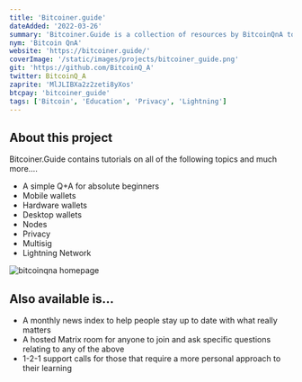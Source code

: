 ```yaml
---
title: 'Bitcoiner.guide'
dateAdded: '2022-03-26'
summary: 'Bitcoiner.Guide is a collection of resources by BitcoinQnA to help people feel more comfortable interacting with bitcoin in a sovereign way.'
nym: 'Bitcoin QnA'
website: 'https://bitcoiner.guide/'
coverImage: '/static/images/projects/bitcoiner_guide.png'
git: 'https://github.com/BitcoinQ_A'
twitter: BitcoinQ_A
zaprite: 'MlJLIBXa2z2zeti8yXos'
btcpay: 'bitcoiner_guide'
tags: ['Bitcoin', 'Education', 'Privacy', 'Lightning']
---
```


## About this project

Bitcoiner.Guide contains tutorials on all of the following topics and much more….

- A simple Q+A for absolute beginners
- Mobile wallets
- Hardware wallets
- Desktop wallets
- Nodes
- Privacy
- Multisig
- Lightning Network

![bitcoinqna homepage](https://raw.githubusercontent.com/BitcoinQnA/bitcoiner.guide/master/assets/images/Homepage.png)

## Also available is...

- A monthly news index to help people stay up to date with what really matters
- A hosted Matrix room for anyone to join and ask specific questions relating to any of the above
- 1-2-1 support calls for those that require a more personal approach to their learning
